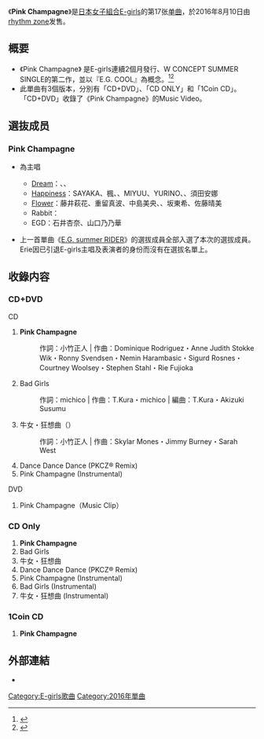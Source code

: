 {{Infobox Single
| Name           = Pink Champagne
| Cover          = 
| Artist         = [[E-girls|E-girls]]
| Album          = 
| A-side         = Pink Champagne
| B-side         = Bad Girls<br/>牛女・狂想曲<br/>Dance Dance Dance (PKCZ® Remix)
| Released       = 2016年8月10日
| Format         = [[單曲|單曲]]
| Recorded       = 2016年<br/>{{JPN}}
| Genre          = [[J-POP|J-POP]]
| Lenght         =
| Label          = [[rhythm_zone|rhythm zone]]
| Writer         = 
| Producer       = 
| Certification  = 
| Chart position = * 週間最高排名第2位<small>（[[Oricon公信榜|Oricon]]）</small>
* 2016年8月度月排名第7名
| Last single    = [[E.G._summer_RIDER|E.G. summer RIDER]]<br/>（2016年）
| This single    = '''Pink Champagne'''<br/>（2016年）
| Next single    = [[Go!_Go!_Let's_Go!|Go! Go! Let's Go!]]<br/>（2016年）
| Misc           =
}}

《'''Pink Champagne'''》是[[日本|日本]][[女子組合|女子組合]][[E-girls|E-girls]]的第17张[[单曲|单曲]]，於2016年8月10日由[[rhythm_zone|rhythm zone]]发售。

== 概要 ==
* 《Pink Champagne》 是E-girls連續2個月發行、W CONCEPT SUMMER SINGLE的第二作，並以『E.G. COOL』為概念。<ref>{{cite web |url=http://e-girls-ldh.jp/news/detail.php?id=1035177 |title=E-girlsが今年の夏を、200%熱くする!! "W CONCEPT SUMMER SINGLE" 2ヶ月連続 発売決定!! |pulisher=E-girls Official Website |date=2016-04-25 |accessdate=2018-02-07 |language=ja |archive-date=2018-02-08 |archive-url=https://web.archive.org/web/20180208064019/http://e-girls-ldh.jp/news/detail.php?id=1035177 |dead-url=no }}</ref><ref>{{cite web |url=http://e-girls-ldh.jp/news/detail.php?id=1036895 |title=「E.G. summer RIDER」「Pink Champagne」メインビジュアル&収録内容公開!! |pulisher=E-girls Official Website |date=2016-06-13 |accessdate=2018-02-07 |language=ja |archive-date=2018-02-08 |archive-url=https://web.archive.org/web/20180208004306/http://e-girls-ldh.jp/news/detail.php?id=1036895 |dead-url=no }}</ref>
* 此單曲有3個版本，分別有「CD+DVD」、「CD ONLY」和「1Coin CD」。「CD+DVD」收錄了《Pink Champagne》的Music Video。

== 選抜成员 ==
===Pink Champagne===
* {{Highlight|'''螢光粗字'''|yellow}}為主唱
** [[Dream_(日本音樂團體)|Dream]]：{{highlight|'''Shizuka'''|yellow}}、{{highlight|'''Aya'''|yellow}}、{{highlight|'''[[中島麻未|Ami]]'''|yellow}}
** [[Happiness_(組合)|Happiness]]：SAYAKA、楓、{{highlight|'''[[藤井夏戀|藤井夏戀]]'''|yellow}}、MIYUU、YURINO、{{highlight|'''川本璃'''|yellow}}、須田安娜
** [[Flower|Flower]]：藤井萩花、重留真波、中島美央、{{highlight|'''[[鷲尾伶菜|鷲尾伶菜]]'''|yellow}}、坂東希、佐藤晴美
** Rabbit：{{highlight|'''武部柚那'''|yellow}}
** EGD：石井杏奈、山口乃乃華

* 上一首單曲《[[E.G._summer_RIDER|E.G. summer RIDER]]》的選拔成員全部入選了本次的選拔成員。Erie因已引退E-girls主唱及表演者的身份而沒有在選拔名單上。

== 收錄内容 ==
===CD+DVD===
; CD
# '''Pink Champagne'''
#: 作詞：小竹正人 | 作曲：Dominique Rodriguez・Anne Judith Stokke Wik・Ronny Svendsen・Nemin Harambasic・Sigurd Rosnes・Courtney Woolsey・Stephen Stahl・Rie Fujioka
# Bad Girls
#: 作詞：michico | 作曲：T.Kura・michico | 編曲：T.Kura・Akizuki Susumu
# 牛女・狂想曲（{{lang|ja|カウガール・ラプソディ}}）
#: 作詞：小竹正人 | 作曲：Skylar Mones・Jimmy Burney・Sarah West
# Dance Dance Dance (PKCZ® Remix)
# Pink Champagne (Instrumental)

; DVD
# Pink Champagne（Music Clip）

=== CD Only ===
# '''Pink Champagne'''
# Bad Girls
# 牛女・狂想曲
# Dance Dance Dance (PKCZ® Remix)
# Pink Champagne (Instrumental)
# Bad Girls (Instrumental)
# 牛女・狂想曲 (Instrumental)

=== 1Coin CD ===
# '''Pink Champagne'''

== 外部連結 ==
* {{YouTube|0V-5vxpsFFg|Pink Champagne}}

{{E-girls}}

{{DEFAULTSORT:Pink Champagne}}
[[Category:E-girls歌曲|Category:E-girls歌曲]]
[[Category:2016年單曲|Category:2016年單曲]]

</noinclude>